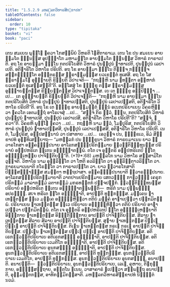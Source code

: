 ```yaml
---
title: "1.5.2.9 ມຫລ຺ລກວິຫາຣສິກ຺ຂາປທ"
tableOfContents: false
sidebar:
  order: 10
type: "tipitaka"
basket: "vi"
book: "paci"
---
```



<DynamicBreadcrumb />

<Division number="134" book="paci">

<Paragraph number="457" book="paci">
ເຕນ ສມເຍນ ພຸທ຺ໂຘ ຠຄວາ ໂກສມ຺ພິຍໍ ວິຫຣຕິ ໂຆສິຕາຣາເມ. ເຕນ ໂຂ ປນ ສມເຍນ ອາຍສ຺ມໂຕ ຉນ຺ນສ຺ສ ອຸປຏ຺ຐາໂກ ມຫາມຕ຺ໂຕ ອາຍສ຺ມໂຕ ຉນ຺ນສ຺ສ ວິຫາຣໍ ກາຣາເປຕິ. ອຖ ໂຂ ອາຍສ຺ມາ ຉນ຺ໂນ ກຕປຣິໂຍສິຕໍ ວິຫາຣໍ ປຸນປ຺ປຸນໍ ຉາທາເປຕິ, ປຸນປ຺ປຸນໍ ເລປາເປຕິ. ອຕິຠາຣິໂຕ ວິຫາໂຣ ປຣິປຕິ. ອຖ ໂຂ ອາຍສ຺ມາ ຉນ຺ໂນ ຕິຓຎ຺ຈ ກຏ຺ຐຎ຺ຈ ສງ຺ກຑ຺ຒນ຺ໂຕ ອຎ຺ຎຕຣສ຺ສ ພ຺ຣາຫ຺ມຓສ຺ສ ຍວເຂຕ຺ຕໍ ທູເສສິ. ອຖ ໂຂ ໂສ ພ຺ຣາຫ຺ມໂຓ ອຸຊ຺ຌາຍຕິ ຂິຍ຺ຍຕິ ວິປາເຈຕິ—  “ກຖຎ຺ຫິ ນາມ ຠທນ຺ຕາ ອມ຺ຫາກໍ ຍວເຂຕ຺ຕໍ ທູເສສ຺ສນ຺ຕີ”ຕິ.
</Paragraph>

<Paragraph number="458" book="paci">
ອສ຺ໂສສຸໍ ໂຂ ຠິກ຺ຂູ ຕສ຺ສ ພ຺ຣາຫ຺ມຓສ຺ສ ອຸຊ຺ຌາຍນ຺ຕສ຺ສ ຂິຍ຺ຍນ຺ຕສ຺ສ ວິປາເຈນ຺ຕສ຺ສ. ເຍ ເຕ ຠິກ຺ຂູ ອປ຺ປິຈ຺ຉາ …ເປ…  ເຕ ອຸຊ຺ຌາຍນ຺ຕິ ຂິຍ຺ຍນ຺ຕິ ວິປາເຈນ຺ຕິ—  “ກຖຎ຺ຫິ ນາມ ອາຍສ຺ມາ ຉນ຺ໂນ ກຕປຣິໂຍສິຕໍ ວິຫາຣໍ ປຸນປ຺ປຸນໍ ຉາທາເປສ຺ສຕິ, ປຸນປ຺ປຸນໍ ເລປາເປສ຺ສຕິ, ອຕິຠາຣິໂຕ ວິຫາໂຣ ປຣິປຕີ”ຕິ.
</Paragraph>

<Paragraph number="459" book="paci">
ອຖ ໂຂ ເຕ ຠິກ຺ຂູ ອາຍສ຺ມນ຺ຕໍ ຉນ຺ນໍ ອເນກປຣິຍາເຍນ ວິຄຣຫິຕ຺ວາ ຠຄວໂຕ ເອຕມຕ຺ຖໍ ອາໂຣເຈສຸໍ …ເປ…  “ສຈ຺ຈໍ ກິຣ ຕ຺ວໍ, ຉນ຺ນ, ກຕປຣິໂຍສິຕໍ ວິຫາຣໍ ປຸນປ຺ປຸນໍ ຉາທາເປສິ, ປຸນປ຺ປຸນໍ ເລປາເປສິ, ອຕິຠາຣິໂຕ ວິຫາໂຣ ປຣິປຕີ”ຕິ? “ສຈ຺ຈໍ, ຠຄວາ”ຕິ. ວິຄຣຫິ ພຸທ຺ໂຘ ຠຄວາ …ເປ…  ກຖຎ຺ຫິ ນາມ ຕ຺ວໍ, ໂມຆປຸຣິສ, ກຕປຣິໂຍສິຕໍ ວິຫາຣໍ ປຸນປ຺ປຸນໍ ຉາທາເປສ຺ສສິ, ປຸນປ຺ປຸນໍ ເລປາເປສ຺ສສິ, ອຕິຠາຣິໂຕ ວິຫາໂຣ ປຣິປຕິ. ເນຕໍ, ໂມຆປຸຣິສ, ອປ຺ປສນ຺ນານໍ ວາ ປສາທາຍ …ເປ…  ເອວຎ຺ຈ ປນ, ຠິກ຺ຂເວ, ອິມໍ ສິກ຺ຂາປທໍ ອຸທ຺ທິເສຍ຺ຍາຖ—
</Paragraph>

</Division>
<Division number="135" book="paci">

<Paragraph number="460" book="paci">
<Emphasis>“ມຫລ຺ລກໍ ປນ ຠິກ຺ຂຸນາ ວິຫາຣໍ ກາຣຍມາເນນ ຍາວ ທ຺ວາຣໂກສາ ອຄ຺ຄຬຏ຺ຐປນາຍ ອາໂລກສນ຺ຘິປຣິກມ຺ມາຍ ທ຺ວຕ຺ຕິຈ຺ຉທນສ຺ສ ປຣິຍາຍໍ ອປ຺ປຫຣິເຕ ຐິເຕນ ອຘິຏ຺ຐາຕພ຺ພໍ. ຕໂຕ ເຈ ອຸຕ຺ຕຣິ ອປ຺ປຫຣິເຕປິ ຐິໂຕ ອຘິຏ຺ຐເຫຍ຺ຍ ປາຈິຕ຺ຕິຍນ຺”</Emphasis>ຕິ. (*19*:<Emphasis>68</Emphasis>)
</Paragraph>

</Division>
<Division number="136" book="paci">

<Paragraph number="461" book="paci">
<Emphasis>ມຫລ຺ລໂກ</Emphasis> ນາມ ວິຫາໂຣ ສສ຺ສາມິໂກ ວຸຈ຺ຈຕິ.
</Paragraph>

<Paragraph number="462" book="paci">
<Emphasis>ວິຫາໂຣ</Emphasis> ນາມ ອຸລ຺ລິຕ຺ໂຕ ວາ ໂຫຕິ ອວລິຕ຺ໂຕ ວາ ອຸລ຺ລິຕ຺ຕາວລິຕ຺ໂຕ ວາ.
</Paragraph>

<Paragraph number="463" book="paci">
<Emphasis>ກາຣຍມາເນນາ</Emphasis>ຕິ ກໂຣນ຺ໂຕ ວາ ກາຣາເປນ຺ໂຕ ວາ.
</Paragraph>

<Paragraph number="464" book="paci">
<Emphasis>ຍາວ ທ຺ວາຣໂກສາ</Emphasis>ຕິ ປິຏ຺ຐສງ຺ຆາຏສ຺ສ ສມນ຺ຕາ ຫຕ຺ຖປາສາ.
</Paragraph>

<Paragraph number="465" book="paci">
<Emphasis>ອຄ຺ຄຬຏ຺ຐປນາຍາ</Emphasis>ຕິ ທ຺ວາຣຏ຺ຐປນາຍ.
</Paragraph>

<Paragraph number="466" book="paci">
<Emphasis>ອາໂລກສນ຺ຘິປຣິກມ຺ມາຍາ</Emphasis>ຕິ ວາຕປານປຣິກມ຺ມາຍ ເສຕວຓ຺ຓໍ ກາຬວຓ຺ຓໍ ເຄຣຸກປຣິກມ຺ມໍ ມາລາກມ຺ມໍ ລຕາກມ຺ມໍ ມກຣທນ຺ຕກໍ ປຎ຺ຈປຏິກໍ.
</Paragraph>

<Paragraph number="467" book="paci">
<Emphasis>ທ຺ວຕ຺ຕິຈ຺ຉທນສ຺ສ ປຣິຍາຍໍ ອປ຺ປຫຣິເຕ ຐິເຕນ ອຘິຏ຺ຐາຕພ຺ພນ຺</Emphasis>ຕິ—  ຫຣິຕໍ ນາມ ປຸພ຺ພຓ຺ຓໍ ອປຣຓ຺ຓໍ. ສເຈ ຫຣິເຕ ຐິໂຕ ອຘິຏ຺ຐາຕິ, ອາປຕ຺ຕິ ທຸກ຺ກຏສ຺ສ. ມຄ຺ເຄນ ຉາເທນ຺ຕສ຺ສ ທ຺ເວ ມຄ຺ເຄ ອຘິຏ຺ຐຫິຕ຺ວາ ຕຕິຍໍ ມຄ຺ຄໍ ອາຓາເປຕ຺ວາ ປກ຺ກມິຕພ຺ພໍ. ປຣິຍາເຍນ ຉາເທນ຺ຕສ຺ສ ທ຺ເວ ປຣິຍາເຍ ອຘິຏ຺ຐຫິຕ຺ວາ ຕຕິຍໍ ປຣິຍາຍໍ ອາຓາເປຕ຺ວາ ປກ຺ກມິຕພ຺ພໍ.
</Paragraph>

</Division>
<Division number="137" book="paci">

<Paragraph number="468" book="paci">
<Emphasis>ຕໂຕ ເຈ ອຸຕ຺ຕຣິ ອປ຺ປຫຣິເຕປິ ຐິໂຕ ອຘິຏ຺ຐເຫຍ຺ຍາ</Emphasis>ຕິ ອິຏ຺ຐກາຍ ຉາເທນ຺ຕສ຺ສ ອິຏ຺ຐກິຏ຺ຐກາຍ ອາປຕ຺ຕິ ປາຈິຕ຺ຕິຍສ຺ສ. ສິລາຍ ຉາເທນ຺ຕສ຺ສ ສິລາຍ ສິລາຍ ອາປຕ຺ຕິ ປາຈິຕ຺ຕິຍສ຺ສ. ສຸຘາຍ ຉາເທນ຺ຕສ຺ສ ປິຓ຺ເຑ ປິຓ຺ເຑ ອາປຕ຺ຕິ ປາຈິຕ຺ຕິຍສ຺ສ. ຕິເຓນ ຉາເທນ຺ຕສ຺ສ ກຣເຬ ກຣເຬ ອາປຕ຺ຕິ ປາຈິຕ຺ຕິຍສ຺ສ. ປຓ຺ເຓນ ຉາເທນ຺ຕສ຺ສ ປຓ຺ເຓ ປຓ຺ເຓ ອາປຕ຺ຕິ ປາຈິຕ຺ຕິຍສ຺ສ.
</Paragraph>

<Paragraph number="469" book="paci">
ອຕິເຣກທ຺ວຕ຺ຕິປຣິຍາເຍ ອຕິເຣກສຎ຺ຎີ ອຘິຏ຺ຐາຕິ, ອາປຕ຺ຕິ ປາຈິຕ຺ຕິຍສ຺ສ. ອຕິເຣກທ຺ວຕ຺ຕິປຣິຍາເຍ ເວມຕິໂກ ອຘິຏ຺ຐາຕິ, ອາປຕ຺ຕິ ປາຈິຕ຺ຕິຍສ຺ສ. ອຕິເຣກທ຺ວຕ຺ຕິປຣິຍາເຍ ອູນກສຎ຺ຎີ ອຘິຏ຺ຐາຕິ, ອາປຕ຺ຕິ ປາຈິຕ຺ຕິຍສ຺ສ.
</Paragraph>

<Paragraph number="470" book="paci">
ອູນກທ຺ວຕ຺ຕິປຣິຍາເຍ ອຕິເຣກສຎ຺ຎີ, ອາປຕ຺ຕິ ທຸກ຺ກຏສ຺ສ. ອູນກທ຺ວຕ຺ຕິປຣິຍາເຍ ເວມຕິໂກ, ອາປຕ຺ຕິ ທຸກ຺ກຏສ຺ສ. ອູນກທ຺ວຕ຺ຕິປຣິຍາເຍ ອູນກສຎ຺ຎີ, ອນາປຕ຺ຕິ.
</Paragraph>

</Division>
<Division number="138" book="paci">

<Paragraph number="471" book="paci">
ອນາປຕ຺ຕິ—  ທ຺ວຕ຺ຕິປຣິຍາເຍ, ອູນກທ຺ວຕ຺ຕິປຣິຍາເຍ, ເລເຓ, ຄຸຫາຍ, ຕິຓກຸຏິກາຍ, ອຎ຺ຎສ຺ສຕ຺ຖາຍ, ອຕ຺ຕໂນ ຘເນນ, ວາສາຄາຣໍ ຐເປຕ຺ວາ ສພ຺ພຕ຺ຖ ອນາປຕ຺ຕິ, ອຸມ຺ມຕ຺ຕກສ຺ສ, ອາທິກມ຺ມິກສ຺ສາຕິ.

</Paragraph>
</Division>

<Paragraph number="472" type="center" book="paci">
ມຫລ຺ລກວິຫາຣສິກ຺ຂາປທໍ ນິຏ຺ຐິຕໍ ນວມໍ.
</Paragraph>